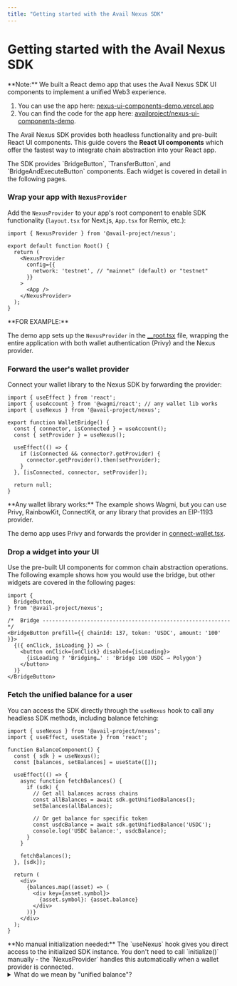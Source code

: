 ```yaml
---
title: "Getting started with the Avail Nexus SDK"
---
```



# Getting started with the Avail Nexus SDK

<Callout type="info">
**Note:** We built a React demo app that uses the Avail Nexus SDK UI components to implement a unified Web3 experience.

1. You can use the app here: [nexus-ui-components-demo.vercel.app](https://nexus-ui-components-demo.vercel.app/)
2. You can find the code for the app here: [availproject/nexus-ui-components-demo](https://github.com/availproject/nexus-ui-components-demo).
</Callout>

The Avail Nexus SDK provides both headless functionality and pre-built React UI components. This guide covers the **React UI components** which offer the fastest way to integrate chain abstraction into your React app.

<Callout type="info">
The SDK provides `BridgeButton`, `TransferButton`, and `BridgeAndExecuteButton` components. Each widget is covered in detail in the following pages.
</Callout>

<Steps>

### Wrap your app with `NexusProvider`

Add the `NexusProvider` to your app's root component to enable SDK functionality (`layout.tsx` for Next.js, `App.tsx` for Remix, etc.):

```tsx showLineNumbers filename="__root.tsx"
import { NexusProvider } from '@avail-project/nexus';

export default function Root() {
  return (
    <NexusProvider
      config={{
        network: 'testnet', // "mainnet" (default) or "testnet"
      }}
    >
      <App />
    </NexusProvider>
  );
}
```

<Callout type="info">
**FOR EXAMPLE:**<br/>

The demo app sets up the `NexusProvider` in the [__root.tsx](https://github.com/availproject/nexus-ui-components-demo/blob/main/src/routes/__root.tsx#L50) file, 
wrapping the entire application with both wallet authentication (Privy) and the Nexus provider.
</Callout>

### Forward the user's wallet provider

Connect your wallet library to the Nexus SDK by forwarding the provider:

```tsx showLineNumbers filename="WalletBridge.tsx"
import { useEffect } from 'react';
import { useAccount } from '@wagmi/react'; // any wallet lib works
import { useNexus } from '@avail-project/nexus';

export function WalletBridge() {
  const { connector, isConnected } = useAccount();
  const { setProvider } = useNexus();

  useEffect(() => {
    if (isConnected && connector?.getProvider) {
      connector.getProvider().then(setProvider);
    }
  }, [isConnected, connector, setProvider]);

  return null;
}
```

<Callout>
**Any wallet library works:** The example shows Wagmi, but you can use Privy, RainbowKit, ConnectKit, or any library that provides an EIP-1193 provider.

The demo app uses Privy and forwards the provider in [connect-wallet.tsx](https://github.com/availproject/nexus-ui-components-demo/blob/main/src/components/connect-wallet.tsx#L16).
</Callout>

### Drop a widget into your UI

Use the pre-built UI components for common chain abstraction operations. The following example
shows how you would use the bridge, but other widgets are covered in the following pages:

```tsx showLineNumbers filename="App.tsx"
import {
  BridgeButton,
} from '@avail-project/nexus';

/*  Bridge ----------------------------------------------------------- */
<BridgeButton prefill={{ chainId: 137, token: 'USDC', amount: '100' }}>
  {({ onClick, isLoading }) => (
    <button onClick={onClick} disabled={isLoading}>
      {isLoading ? 'Bridging…' : 'Bridge 100 USDC → Polygon'}
    </button>
  )}
</BridgeButton>
```

### Fetch the unified balance for a user

You can access the SDK directly through the `useNexus` hook to call any headless SDK methods, including balance fetching:

```tsx showLineNumbers filename="BalanceComponent.tsx"
import { useNexus } from '@avail-project/nexus';
import { useEffect, useState } from 'react';

function BalanceComponent() {
  const { sdk } = useNexus();
  const [balances, setBalances] = useState([]);

  useEffect(() => {
    async function fetchBalances() {
      if (sdk) {
        // Get all balances across chains
        const allBalances = await sdk.getUnifiedBalances();
        setBalances(allBalances);

        // Or get balance for specific token
        const usdcBalance = await sdk.getUnifiedBalance('USDC');
        console.log('USDC balance:', usdcBalance);
      }
    }

    fetchBalances();
  }, [sdk]);

  return (
    <div>
      {balances.map((asset) => (
        <div key={asset.symbol}>
          {asset.symbol}: {asset.balance}
        </div>
      ))}
    </div>
  );
}
```

<Callout>
**No manual initialization needed:** The `useNexus` hook gives you direct access to the initialized SDK instance. You don't need to call `initialize()` manually - the `NexusProvider` handles this automatically when a wallet provider is connected.
</Callout>

</Steps>

<details className="border p-3 rounded-md bg-[#EFF6FF]">
<summary>What do we mean by "unified balance"?</summary>

Unified balance shows all the liquidity in a user's EOA account across multiple chains in one view. It lets users transact seamlessly on any chain without needing bridges or pre-provisioning gas for token swaps. Chain abstraction handles all the complexity involved in a cross-chain transaction while enabling better UX through a single intent approval.

For instance, let us take the case where a user intends to spend 18 USDC on Scroll and does not have any balance on Scroll.

- Optimism: 0.1 ETH, O USDT, 0 USDC
- Arbitrum: 0 ETH, 12 USDT, 0 USDC
- Base: 0 ETH, 10 USDT, 0 USDC
- Scroll: 0 ETH, 0 USDT, 0 USDC

To spend 18 USDC on Scroll (destination chain) with the given liquidity fragmentation, it would typically require multiple clicks and steps for swapping or bridging different assets available on the source chains, so that user can convert the assets to the desired token balance on Scroll.

Through chain abstraction and ability to swap cross-chain, users have the convenience to view the consolidated token balance across supported tokens and chains. This simplifies the process of sending 18 USDC on Optimism, as users can sign the intent without the need for bridging, swapping, or considering the optimal routes.

The cross-chain swap enables users to:

- Spend assets on any destination chain without prior liquidity.
- Collate payable amount by combining multiple supported assets across source chains to address liquidity fragmentation.
</details>